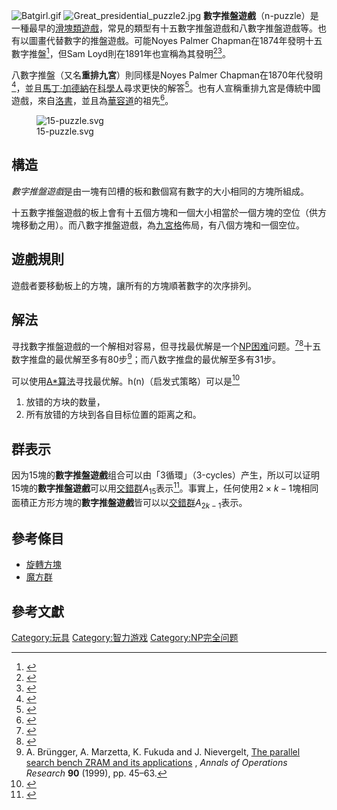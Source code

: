 [[File:Batgirl.gif|thumb]]
[[File:Great_presidential_puzzle2.jpg|thumb]]
'''數字推盤遊戲'''（n-puzzle）是一種最早的[[滑塊類遊戲|滑塊類遊戲]]，常見的類型有十五數字推盤遊戲和八數字推盤遊戲等。也有以圖畫代替數字的推盤遊戲。可能Noyes Palmer Chapman在1874年發明十五數字推盤<ref>{{Cite web |url=http://www.cs.princeton.edu/courses/archive/spr09/cos226/assignments/8puzzle.html |title=COS 226 Programming Assignment 8 Puzzle |access-date=2010-01-30 |archive-date=2021-01-07 |archive-url=https://web.archive.org/web/20210107214810/https://www.cs.princeton.edu/courses/archive/spr09/cos226/assignments/8puzzle.html |dead-url=no }}</ref>，但Sam Loyd則在1891年也宣稱為其發明<ref>{{Cite web |url=http://www.cut-the-knot.org/pythagoras/fifteen.shtml |title=Sam Loyd's Fifteen |access-date=2010-01-30 |archive-date=2021-01-07 |archive-url=https://web.archive.org/web/20210107214858/http://www.cut-the-knot.org/pythagoras/fifteen.shtml |dead-url=no }}</ref><ref>{{Cite web |url=http://www.cut-the-knot.org/books/Reviews/The15Puzzle.shtml |title=The 15 Puzzle by Jerry Slocum and Dic Sonneveld  |access-date=2010-01-30 |archive-date=2021-01-07 |archive-url=https://web.archive.org/web/20210107221311/http://www.cut-the-knot.org/books/Reviews/The15Puzzle.shtml |dead-url=no }}</ref>。

八數字推盤（又名'''重排九宮'''）則同樣是Noyes Palmer Chapman在1870年代發明<ref>{{Cite web |url=http://gamescrafters.berkeley.edu/games.php?puzzle=8puzzle |title=8 puzzle |access-date=2010-11-11 |archive-date=2020-09-08 |archive-url=https://web.archive.org/web/20200908122350/http://gamescrafters.berkeley.edu/games.php?puzzle=8puzzle |dead-url=no }}</ref>，並且[[馬丁·加德納|馬丁·加德納]]在[[科學人|科學人]]尋求更快的解答<ref>{{Cite web |url=http://www.mathematische-basteleien.de/15puzzle.htm |title=The Eight Puzzle |access-date=2010-01-30 |archive-date=2021-01-07 |archive-url=https://web.archive.org/web/20210107214901/http://www.mathematische-basteleien.de/15puzzle.htm |dead-url=no }}</ref>。也有人宣稱重排九宮是傳統中國遊戲，來自[[洛書|洛書]]，並且為[[華容道_(遊戲)|華容道]]的祖先<ref>{{Cite web |url=http://www.cctv.com/program/kxlc/20030903/101220.shtml |title=橫刀立馬華容道 |access-date=2016-05-18 |archive-date=2021-01-07 |archive-url=https://web.archive.org/web/20210107214844/http://www.cctv.com/program/kxlc/20030903/101220.shtml |dead-url=no }}</ref>。

[[File:15-puzzle.svg|thumb]]

== 構造 ==

''數字推盤遊戲''是由一塊有凹槽的板和數個寫有數字的大小相同的方塊所組成。

十五數字推盤遊戲的板上會有十五個方塊和一個大小相當於一個方塊的空位（供方塊移動之用）。而八數字推盤遊戲，為[[九宮格|九宮格]]佈局，有八個方塊和一個空位。

== 遊戲規則 ==

遊戲者要移動板上的方塊，讓所有的方塊順著數字的次序排列。

== 解法 ==
寻找數字推盤遊戲的一个解相对容易，但寻找最优解是一个[[NP困难|NP困难]]问题。<ref>{{cite conference | title=Finding a Shortest Solution for the N × N Extension of the 15-PUZZLE Is Intractable | author=Daniel Ratner | year=1986 | conference=National Conference on Artificial Intelligence | coauthors=Manfred K. Warmuth}}</ref><ref name=ratner+warmuth>{{cite journal|last=Ratner|first=Daniel|coauthors=Warmuth, Manfred|title=The (n<sup>2</sup>−1)-puzzle and related relocation problems|journal=Journal of Symbolic Computation|year=1990|volume=10|issue=2|pages=111–137|doi=10.1016/S0747-7171(08)80001-6}}</ref>十五数字推盘的最优解至多有80步<ref>A. Brüngger, A. Marzetta, K. Fukuda and J. Nievergelt, [http://www.iro.umontreal.ca/~gendron/Pisa/References/BB/Brungger99.pdf The parallel search bench ZRAM and its applications] {{Wayback|url=http://www.iro.umontreal.ca/~gendron/Pisa/References/BB/Brungger99.pdf |date=20171111193526 }}, ''Annals of Operations Research'' '''90''' (1999), pp. 45–63.</ref>；而八数字推盘的最优解至多有31步。
<!-- 这几句话我不懂，就不翻译了。
or 43 multi-tile moves;<ref>[http://cubezzz.dyndns.org/drupal/?q=node/view/223 "The Fifteen Puzzle can be solved in 43 "moves""]. Domain of the Cube Forum</ref>

 the 8-puzzle always can be solved in no more than 31 single-tile moves or 24 multi-tile moves (integer sequence [http://oeis.org/A087725 A087725]).
-->

可以使用[[A*算法|A*算法]]寻找最优解。h(n)（启发式策略）可以是<ref>{{cite book | title=人工智能——一种现代方法 | publisher=人民邮电出版社 | author=Stuart Russell | year=2010 | pages=84-85 | isbn=978-7-115-23227-4 | coauthors=Peter Norving}}</ref>
# 放错的方块的数量，
# 所有放错的方块到各自目标位置的距离之和。

==群表示==
因为15塊的'''數字推盤遊戲'''组合可以由「3循環」（3-cycles）产生，所以可以证明15塊的'''數字推盤遊戲'''可以用[[交錯群|交錯群]]<math>A_{15}</math>表示<ref>{{cite web |last1=Beeler |first1=Robert |title=The Fifteen Puzzle: A Motivating Example for the Alternating Group |url=https://faculty.etsu.edu/beelerr/fifteen-supp.pdf |website=https://faculty.etsu.edu/ |publisher=East Tennessee State University |access-date=2020-12-26 |archive-date=2021-01-07 |archive-url=https://web.archive.org/web/20210107214840/https://faculty.etsu.edu/beelerr/fifteen-supp.pdf |dead-url=no }}</ref>。事實上，任何使用<math>2 \times k - 1</math>塊相同面積正方形方塊的'''數字推盤遊戲'''皆可以以[[交錯群|交錯群]]<math>A_{2 k - 1}</math>表示。

==參考條目==
*[[旋轉方塊|旋轉方塊]]
*[[魔方群|魔方群]]

==參考文獻==

{{reflist}}


[[Category:玩具|Category:玩具]]
[[Category:智力游戏|Category:智力游戏]]
[[Category:NP完全问题|Category:NP完全问题]]